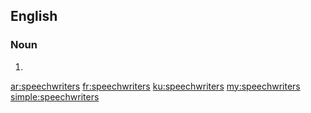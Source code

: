 ==English==

===Noun===
{{head|en|noun plural form}}

# {{plural of|speechwriter|lang=en}}

[[ar:speechwriters]]
[[fr:speechwriters]]
[[ku:speechwriters]]
[[my:speechwriters]]
[[simple:speechwriters]]
